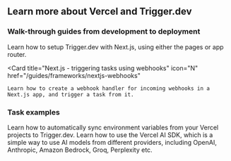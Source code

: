## Learn more about Vercel and Trigger.dev

### Walk-through guides from development to deployment

<CardGroup cols={2}>
  <Card title="Next.js - setup guide" icon="N" href="/guides/frameworks/nextjs">  
    Learn how to setup Trigger.dev with Next.js, using either the pages or app router.
  </Card>

  <Card
    title="Next.js - triggering tasks using webhooks"
    icon="N"
    href="/guides/frameworks/nextjs-webhooks"
  >
    Learn how to create a webhook handler for incoming webhooks in a Next.js app, and trigger a task from it.
  </Card>
</CardGroup>

### Task examples

<CardGroup cols={2}>
  <Card
    title="Vercel sync environment variables"
    icon="code"
    href="/guides/examples/vercel-sync-env-vars"
  >
    Learn how to automatically sync environment variables from your Vercel projects to Trigger.dev.
  </Card>
  <Card title="Vercel AI SDK" icon="code" href="/guides/examples/vercel-ai-sdk">
    Learn how to use the Vercel AI SDK, which is a simple way to use AI models from different
    providers, including OpenAI, Anthropic, Amazon Bedrock, Groq, Perplexity etc.
  </Card>
</CardGroup>
